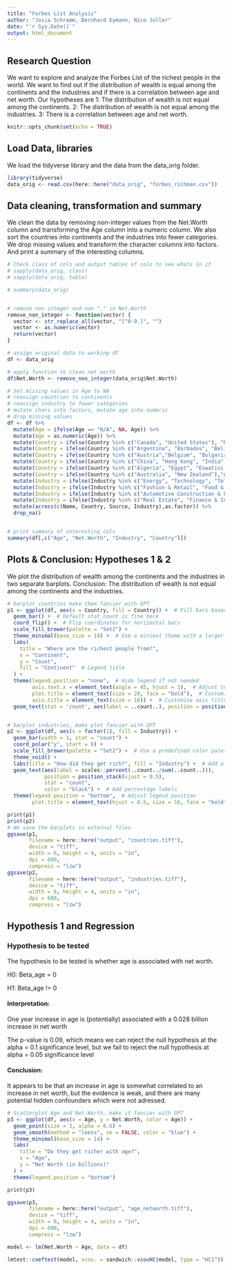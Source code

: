 ```yaml
---
title: "Forbes List Analysis"
author: "Josia Schramm, Bernhard Eymann, Nico Joller"
date: "`r Sys.Date()`"
output: html_document
---
```


## Research Question

We want to explore and analyze the Forbes List of the richest people in the world. We want to find out if the distribution of wealth is equal among the continents and the industries and if there is a correlation between age and net worth. Our hypotheses are 1: The distribution of wealth is not equal among the continents. 2: The distribution of wealth is not equal among the industries. 3: There is a correlation between age and net worth.

```r
knitr::opts_chunk$set(echo = TRUE)
```

## Load Data, libraries

We load the tidyverse library and the data from the data_orig folder.

```r
library(tidyverse)
data_orig <- read.csv(here::here("data_orig", "forbes_richman.csv"))

```

## Data cleaning, transformation and summary

We clean the data by removing non-integer values from the Net.Worth column and transforming the Age column into a numeric column. We also sort the countries into continents and the industries into fewer categories. We drop missing values and transform the character columns into factors. And print a summary of the interesting columns.

```r

# Check class of cols and output tables of cols to see whats in it
# sapply(data_orig, class)
# sapply(data_orig, table)

# summary(data_orig)


# remove non integer and non "." in Net.Worth
remove_non_integer <- function(vector) {
  vector <- str_replace_all(vector, "[^0-9.]", "")
  vector <- as.numeric(vector)
  return(vector)
}

# assign original data to working df
df <- data_orig

# apply function to clean net worth
df$Net.Worth <- remove_non_integer(data_orig$Net.Worth)

# Set missing values in Age to NA
# reassign countries to continents
# reassign industry to fewer categories
# mutate chars into factors, mutate age into numeric
# drop missing values
df <- df %>% 
  mutate(Age = ifelse(Age == "N/A", NA, Age)) %>% 
  mutate(Age = as.numeric(Age)) %>%
  mutate(Country = ifelse(Country %in% c("Canada", "United States"), "North America", Country)) %>% 
  mutate(Country = ifelse(Country %in% c("Argentina", "Barbados", "Belize", "Brazil", "Chile", "Colombia","Macau", "Guernsey", "Mexico", "Peru", "St. Kitts and Nevis", "Uruguay", "Venezuela"), "South America", Country)) %>% 
  mutate(Country = ifelse(Country %in% c("Austria","Belgium", "Bulgaria", "Cyprus", "Czechia", "Denmark", "Estonia", "Finland", "France", "Georgia", "Germany", "Greece", "Hungary", "Iceland", "Ireland", "Israel", "Italy", "Liechtenstein", "Monaco", "Netherlands", "Norway", "Poland", "Portugal", "Romania", "Russia", "Slovakia", "Spain", "Sweden", "Switzerland", "Ukraine", "United Kingdom"),"Europe", Country)) %>% 
  mutate(Country = ifelse(Country %in% c("China", "Hong Kong", "India", "Indonesia", "Japan", "Kazakhstan", "Lebanon", "Malaysia", "Nepal", "Oman", "Philippines", "Qatar", "Singapore", "South Korea", "Taiwan", "Thailand", "Turkey", "United Arab Emirates", "Vietnam"),"Asia", Country)) %>% 
  mutate(Country = ifelse(Country %in% c("Algeria", "Egypt", "Eswatini (Swaziland)", "Morocco", "Nigeria", "South Africa", "Tanzania" ),"Africa", Country)) %>% 
  mutate(Country = ifelse(Country %in% c("Australia", "New Zealand"),"Asia", Country)) %>% 
  mutate(Industry = ifelse(Industry %in% c("Energy", "Technology", "Telecom", "Construction & Engineering"), "Energy & Technology", Industry)) %>% 
  mutate(Industry = ifelse(Industry %in% c("Fashion & Retail", "Food & Beverage", "Gambling & Casinos", "Media & Entertainment", "Service", "Sports"),"Entertainment & Consumption", Industry)) %>% 
  mutate(Industry = ifelse(Industry %in% c("Automotive Construction & Engineering ", "Manufacturing", "Logistics", "Metals & Mining", "Automotive"),"Industrial & Manufacturing", Industry)) %>% 
  mutate(Industry = ifelse(Industry %in% c("Real Estate", "Finance & Investments"),"Real Estate & Finance", Industry)) %>% 
  mutate(across(c(Name, Country, Source, Industry),as.factor)) %>% 
  drop_na() 


# print summary of interesting cols
summary(df[,c("Age", "Net.Worth", "Industry", "Country")])

```

## Plots & Conclusion: Hypotheses 1 & 2

We plot the distribution of wealth among the continents and the industries in two separate barplots. Conclusion: The distribution of wealth is not equal among the continents and the industries.

```r

# barplot countries make them fancier with GPT
p1 <- ggplot(df, aes(x = Country, fill = Country)) +  # Fill bars based on Country for a colorful plot
  geom_bar() +  # Default stat_count is fine here
  coord_flip() +  # Flip coordinates for horizontal bars
  scale_fill_brewer(palette = "Set2") +
  theme_minimal(base_size = 14) +  # Use a minimal theme with a larger base font size
  labs(
    title = "Where are the richest people from?",
    x = "Continent",
    y = "Count",
    fill = "Continent"  # Legend title
  ) +
  theme(legend.position = "none",  # Hide legend if not needed
        axis.text.x = element_text(angle = 45, hjust = 1),  # Adjust text angle for x-axis labels (if you decide against coord_flip)
        plot.title = element_text(size = 20, face = "bold"),  # Customize plot title
        axis.title = element_text(size = 16)) +  # Customize axis titles
  geom_text(stat = 'count', aes(label = ..count..), position = position_stack(vjust = 0.5), color = "white")  # Add count labels


# barplot industries, make plot fancier with GPT
p2 <- ggplot(df, aes(x = factor(1), fill = Industry)) +
  geom_bar(width = 1, stat = "count") +
  coord_polar("y", start = 0) +
  scale_fill_brewer(palette = "Set2") +  # Use a predefined color palette for clarity
  theme_void() +
  labs(title = "How did they get rich?", fill = "Industry") +  # Add a meaningful title and adjust legend title
  geom_text(aes(label = scales::percent(..count../sum(..count..))),
            position = position_stack(vjust = 0.5),
            stat = "count",
            color = "black") +  # Add percentage labels
  theme(legend.position = "bottom",  # Adjust legend position
        plot.title = element_text(hjust = 0.5, size = 16, face = "bold"))  # Center and bold the title

print(p1)
print(p2)
# We save the barplots in external files
ggsave(p1,
       filename = here::here("output", "countries.tiff"),
       device = "tiff",
       width = 6, height = 4, units = "in",
       dpi = 600,
       compress = "lzw")
ggsave(p2,
       filename = here::here("output", "industries.tiff"),
       device = "tiff",
       width = 6, height = 4, units = "in",
       dpi = 600,
       compress = "lzw")


```

## Hypothesis 1 and Regression

### Hypothesis to be tested

The hypothesis to be tested is whether age is associated with net worth.

H0: Beta_age = 0

H1: Beta_age != 0

#### Interpretation:

One year increase in age is (potentially) associated with a 0.028 billion increase in net worth

The p-value is 0.09, which means we can reject the null hypothesis at the alpha = 0.1 significance level, but we fail to reject the null hypothesis at alpha = 0.05 significance level

#### Conclusion:

It appears to be that an increase in age is somewhat correlated to an increase in net worth, but the evidence is weak, and there are many potential hidden confounders which were not adressed.

```r

# Scatterplot Age and Net.Worth, make it fancier with GPT
p3 <- ggplot(df, aes(x = Age, y = Net.Worth, color = Age)) +
  geom_point(size = 3, alpha = 0.6) +
  geom_smooth(method = "loess", se = FALSE, color = "blue") +
  theme_minimal(base_size = 14) +
  labs(
    title = "Do they get richer with age?",
    x = "Age",
    y = "Net Worth (in billions)"
  ) +
  theme(legend.position = "bottom")

print(p3)

ggsave(p3,
       filename = here::here("output", "age_networth.tiff"),
       device = "tiff",
       width = 6, height = 4, units = "in",
       dpi = 600,
       compress = "lzw")

model <- lm(Net.Worth ~ Age, data = df)

lmtest::coeftest(model, vcov. = sandwich::vcovHC(model, type = "HC1"))



```
